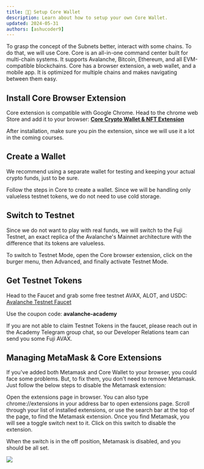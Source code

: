 ```yaml
---
title: 👩‍💻 Setup Core Wallet
description: Learn about how to setup your own Core Wallet.
updated: 2024-05-31
authors: [ashucoder9]
---
```


To grasp the concept of the Subnets better, interact with some chains. To do that, we will use Core. Core is an all-in-one command center built for multi-chain systems. It supports Avalanche, Bitcoin, Ethereum, and all EVM-compatible blockchains. Core has a browser extension, a web wallet, and a mobile app. It is optimized for multiple chains and makes navigating between them easy.

## Install Core Browser Extension

Core extension is compatible with Google Chrome. Head to the chrome web Store and add it to your browser: [**Core Crypto Wallet & NFT Extension**](https://chromewebstore.google.com/detail/core-crypto-wallet-nft-ex/agoakfejjabomempkjlepdflaleeobhb)

After installation, make sure you pin the extension, since we will use it a lot in the coming courses.

## Create a Wallet

<Callout type="warn">We recommend using a separate wallet for testing and keeping your actual crypto funds, just to be sure.</Callout>

Follow the steps in Core to create a wallet. Since we will be handling only valueless testnet tokens, we do not need to use cold storage.

## Switch to Testnet

Since we do not want to play with real funds, we will switch to the Fuji Testnet, an exact replica of the Avalanche's Mainnet architecture with the difference that its tokens are valueless.

To switch to Testnet Mode, open the Core browser extension, click on the burger menu, then Advanced, and finally activate Testnet Mode.

## Get Testnet Tokens

Head to the Faucet and grab some free testnet AVAX, ALOT, and USDC: [Avalanche Testnet Faucet](https://core.app/tools/testnet-faucet/?token=C)

Use the coupon code: **avalanche-academy**

If you are not able to claim Testnet Tokens in the faucet, please reach out in the Academy Telegram group chat, so our Developer Relations team can send you some Fuji AVAX.

## Managing MetaMask & Core Extensions

If you've added both Metamask and Core Wallet to your browser, you could face some problems. But, to fix them, you don't need to remove Metamask. Just follow the below steps to disable the Metamask extension:

Open the extensions page in browser. You can also type chrome://extensions in your address bar to open extensions page.
Scroll through your list of installed extensions, or use the search bar at the top of the page, to find the Metamask extension.
Once you find Metamask, you will see a toggle switch next to it. Click on this switch to disable the extension.

When the switch is in the off position, Metamask is disabled, and you should be all set.

![](/course/avalanche-fundamentals/14.png)
